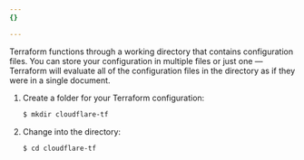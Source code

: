 ```yaml
---
{}

---
```


Terraform functions through a working directory that contains configuration files. You can store your configuration in multiple files or just one — Terraform will evaluate all of the configuration files in the directory as if they were in a single document.

1. Create a folder for your Terraform configuration:

   ```sh
   $ mkdir cloudflare-tf
   ```

2. Change into the directory:

   ```sh
   $ cd cloudflare-tf
   ```
